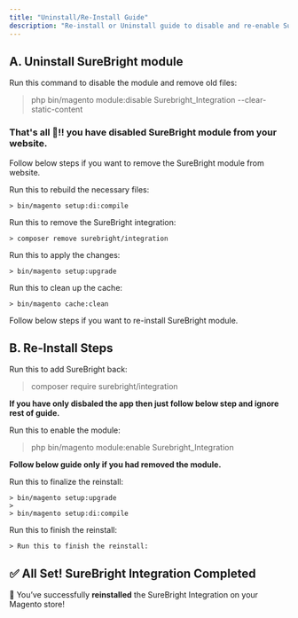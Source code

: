 ```yaml
---
title: "Uninstall/Re-Install Guide"
description: "Re-install or Uninstall guide to disable and re-enable SureBright module for Magento."
---
```


## A. Uninstall SureBright module

<Accordion title=" Turn Off SureBright Integration">
  Run this command to disable the module and remove old files:

  > php bin/magento module:disable Surebright_Integration --clear-static-content
</Accordion>

### ****That's all 🎉\!\! you have disabled SureBright module from your website.****

Follow below steps if you want to remove the SureBright module from website.

<AccordionGroup>
  <Accordion title=" Rebuild Code">
    Run this to rebuild the necessary files:

    > bin/magento setup:di:compile
  </Accordion>
  <Accordion title=" Remove the Integration">
    Run this to remove the SureBright integration:

    > composer remove surebright/integration
  </Accordion>
  <Accordion title=" Update Magento">
    Run this to apply the changes:

    > bin/magento setup:upgrade
  </Accordion>
  <Accordion title=" Clear Cache">
    Run this to clean up the cache:

    > bin/magento cache:clean
  </Accordion>
</AccordionGroup>

Follow below steps if you want to re-install SureBright module.

## B. Re-Install Steps

<Accordion title="Re-Install SureBright" description="Skip this step if you only disbaled the mdule and haven't removed it yet.">
  Run this to add SureBright back:

  > composer require surebright/integration
</Accordion>

**If you have only disbaled the app then just follow below step and ignore rest of guide.**

<Accordion title=" Turn SureBright Back On">
  Run this to enable the module:

  > php bin/magento module:enable Surebright_Integration
</Accordion>

**Follow below guide only if you had removed the module.**

<AccordionGroup>
  <Accordion title=" Update Magento and Rebuild Code">
    Run this to finalize the reinstall:

    > bin/magento setup:upgrade
    >
    > bin/magento setup:di:compile
  </Accordion>
  <Accordion title=" Clear Cache Again">
    Run this to finish the reinstall:

    > Run this to finish the reinstall:
  </Accordion>
</AccordionGroup>

## ✅ **All Set\! SureBright Integration Completed**

🎉 You’ve successfully **reinstalled**  the SureBright Integration on your Magento store\!